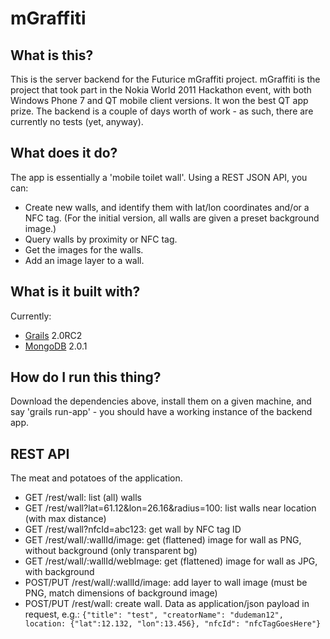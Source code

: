 = mGraffiti =

== What is this? ==

This is the server backend for the Futurice mGraffiti project. mGraffiti is the project that took part in the Nokia World 2011 Hackathon event, with both Windows Phone 7 and QT mobile client versions. It won the best QT app prize. The backend is a couple of days worth of work - as such, there are currently no tests (yet, anyway).

== What does it do? ==

The app is essentially a 'mobile toilet wall'. Using a REST JSON API, you can:

* Create new walls, and identify them with lat/lon coordinates and/or a NFC tag. (For the initial version, all walls are given a preset background image.)
* Query walls by proximity or NFC tag. 
* Get the images for the walls.
* Add an image layer to a wall.

== What is it built with? ==

Currently:

* [http://grails.org Grails] 2.0RC2
* [http://mongodb.org MongoDB] 2.0.1 

== How do I run this thing? ==

Download the dependencies above, install them on a given machine, and say 'grails run-app' - you should have a working instance of the backend app. 

== REST API ==

The meat and potatoes of the application.

* GET /rest/wall: list (all) walls
* GET /rest/wall?lat=61.12&lon=26.16&radius=100: list walls near location (with max distance)
* GET /rest/wall?nfcId=abc123: get wall by NFC tag ID
* GET /rest/wall/:wallId/image: get (flattened) image for wall as PNG, without background (only transparent bg)
* GET /rest/wall/:wallId/webImage: get (flattened) image for wall as JPG, with background
* POST/PUT /rest/wall/:wallId/image: add layer to wall image (must be PNG, match dimensions of background image)
* POST/PUT /rest/wall: create wall. Data as application/json payload in request, e.g.: <code>{"title": "test", "creatorName": "dudeman12", location: {"lat":12.132, "lon":13.456}, "nfcId": "nfcTagGoesHere"}</code>

